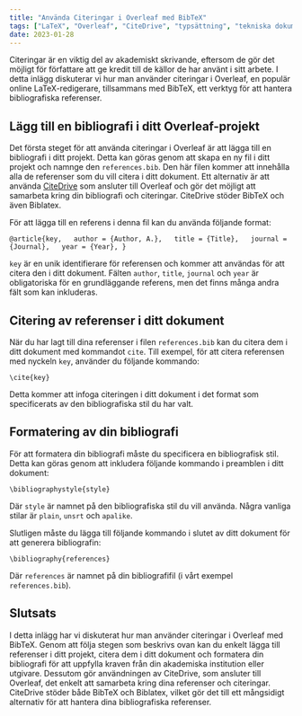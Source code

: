 ```yaml
---
title: "Använda Citeringar i Overleaf med BibTeX"
tags: ["LaTeX", "Overleaf", "CiteDrive", "typsättning", "tekniska dokument", "vetenskapliga dokument", "forskningsartiklar", "avhandlingar", "markup-språk", "formatering", "textredigerare", "samarbete", "citeringshantering"]
date: 2023-01-28
---
```


Citeringar är en viktig del av akademiskt skrivande, eftersom de gör det möjligt för författare att ge kredit till de källor de har använt i sitt arbete. I detta inlägg diskuterar vi hur man använder citeringar i Overleaf, en populär online LaTeX-redigerare, tillsammans med BibTeX, ett verktyg för att hantera bibliografiska referenser.


<CiteDrive />

## Lägg till en bibliografi i ditt Overleaf-projekt

Det första steget för att använda citeringar i Overleaf är att lägga till en bibliografi i ditt projekt. Detta kan göras genom att skapa en ny fil i ditt projekt och namnge den `references.bib`. Den här filen kommer att innehålla alla de referenser som du vill citera i ditt dokument. Ett alternativ är att använda [CiteDrive](https://www.citedrive.com/) som ansluter till Overleaf och gör det möjligt att samarbeta kring din bibliografi och citeringar. CiteDrive stöder BibTeX och även Biblatex.

För att lägga till en referens i denna fil kan du använda följande format:

`@article{key,   author = {Author, A.},   title = {Title},   journal = {Journal},   year = {Year}, }`

`key` är en unik identifierare för referensen och kommer att användas för att citera den i ditt dokument. Fälten `author`, `title`, `journal` och `year` är obligatoriska för en grundläggande referens, men det finns många andra fält som kan inkluderas.

## Citering av referenser i ditt dokument

När du har lagt till dina referenser i filen `references.bib` kan du citera dem i ditt dokument med kommandot `cite`. Till exempel, för att citera referensen med nyckeln `key`, använder du följande kommando:

`\cite{key}`

Detta kommer att infoga citeringen i ditt dokument i det format som specificerats av den bibliografiska stil du har valt.

## Formatering av din bibliografi

För att formatera din bibliografi måste du specificera en bibliografisk stil. Detta kan göras genom att inkludera följande kommando i preamblen i ditt dokument:

`\bibliographystyle{style}`

Där `style` är namnet på den bibliografiska stil du vill använda. Några vanliga stilar är `plain`, `unsrt` och `apalike`.

Slutligen måste du lägga till följande kommando i slutet av ditt dokument för att generera bibliografin:

`\bibliography{references}`

Där `references` är namnet på din bibliografifil (i vårt exempel `references.bib`).

## Slutsats

I detta inlägg har vi diskuterat hur man använder citeringar i Overleaf med BibTeX. Genom att följa stegen som beskrivs ovan kan du enkelt lägga till referenser i ditt projekt, citera dem i ditt dokument och formatera din bibliografi för att uppfylla kraven från din akademiska institution eller utgivare. Dessutom gör användningen av CiteDrive, som ansluter till Overleaf, det enkelt att samarbeta kring dina referenser och citeringar. CiteDrive stöder både BibTeX och Biblatex, vilket gör det till ett mångsidigt alternativ för att hantera dina bibliografiska referenser.
